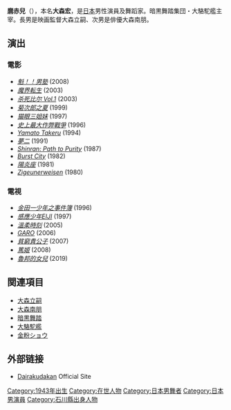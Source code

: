 {{Infobox person
| 姓名    = 麿赤兒
| 圖像    = 
| 圖像替代 = 
| 圖像說明 = 
| native_name        = 麿 赤児
| native_name_lang   = ja
| 出生名  = 大森宏
| 出生日期 = {{bda|1943|2|23}}
| 出生地點 = {{JPN}}[[石川縣|石川縣]][[金澤市|金澤市]]
| 逝世日期 = <!-- {{Death date and age|YYYY|MM|DD|YYYY|MM|DD}}（死亡在前，出生在後） -->
| 逝世地點 = 
| 國籍    = 
| 別名    = 
| 職業    = [[演員|演員]]、[[舞蹈家|舞蹈家]]、{{tsl|ja|演出家|舞台導演}}
| 活躍時期 = 1964年至今
| 知名原因 = 
| 知名作品 = 
| organization = 1964年 - 1970年：隸屬於{{tsl|ja|状況劇場}}<br />1972年：組成{{tsl|ja|大駱駝艦}}
| height =  {{height|cm=170}}
| children  = 長男：{{tsl|ja|大森立嗣}}<br />次男：[[大森南朋|大森南朋]]
| awards = 文化廳長官獎（2006年）<br />舞蹈評論家協會獎（2008年）
| website = {{URL|www.dairakudakan.com}}
}}
{{japanese|japanese=麿 赤児|kana=まろ あかじ|romaji=Maro Akaji}}

'''麿赤兒'''（{{bd|1943年|2月23日}}），本名'''大森宏'''，是[[日本|日本]]男性演員及舞蹈家。暗黒舞踏集団・大駱駝艦主宰。長男是映画監督大森立嗣、次男是俳優大森南朋。

==演出==
===電影===
*''[[魁！！男塾|魁！！男塾]]'' (2008)
*''[[魔界転生|魔界転生]]'' (2003)
*''[[杀死比尔|杀死比尔 Vol.1]]'' (2003)
*''[[菊次郎之夏|菊次郎之夏]]'' (1999)
*''[[猫眼三姐妹|猫眼三姐妹]]'' (1997)
*''[[史上最大作弊戰爭|史上最大作弊戰爭]]'' (1996)
*''[[Yamato_Takeru_(film)|Yamato Takeru]]'' (1994)
*''[[夢二_(電影)|夢二]]'' (1991)
*''[[Shinran:_Path_to_Purity|Shinran: Path to Purity]]'' (1987)
*''[[Burst_City|Burst City]]'' (1982)
*''[[陽炎座|陽炎座]]'' (1981)
*''[[Zigeunerweisen_(film)|Zigeunerweisen]]'' (1980)

===電視===
*''[[金田一少年之事件簿_(電視劇)|金田一少年之事件簿]]'' (1996)
*''[[感應少年EIJI|感應少年EIJI]]'' (1997)
*''[[溫柔時刻|溫柔時刻]]'' (2005)
*''[[GARO|GARO]]'' (2006)
*''[[貧窮貴公子|貧窮貴公子]]'' (2007)
*''[[篤姬_(電視劇)|篤姬]]'' (2008)
*''[[魯邦的女兒_(電視劇)|魯邦的女兒]]'' (2019)

== 関連項目 ==
* [[大森立嗣|大森立嗣]]
* [[大森南朋|大森南朋]]
* [[暗黒舞踏|暗黒舞踏]]
* [[大駱駝艦|大駱駝艦]]
* [[金粉ショウ|金粉ショウ]]

==外部链接==
*[http://www.dairakudakan.com/ Dairakudakan] {{Wayback|url=http://www.dairakudakan.com/ |date=20210416231854 }} Official Site

{{DEFAULTSORT:Maro Akaji}}
[[Category:1943年出生|Category:1943年出生]]
[[Category:在世人物|Category:在世人物]]
[[Category:日本男舞者|Category:日本男舞者]]
[[Category:日本男演員|Category:日本男演員]]
[[Category:石川縣出身人物|Category:石川縣出身人物]]

{{actor-stub}}